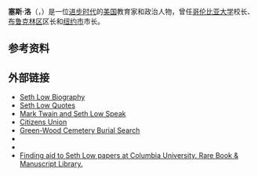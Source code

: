 {{Expand language|1=en|time=2021-01-24T07:06:05+00:00}}
{{Infobox Mayor
| name                = Seth Low
| image               = Seth Low cph.3a37073.jpg
| imagesize           = 
| order               = 第92任<ref>{{cite web|url=http://www.nyc.gov/html/dcas/html/features/greenbook_mayors.shtml|title="The Green Book: Mayors of the City of New York" on the official NYC website|accessdate=November 20, 2017|archiveurl=https://web.archive.org/web/20120514024824/http://www.nyc.gov/html/dcas/html/features/greenbook_mayors.shtml|archivedate=May 14, 2012}}</ref>
| office              = 纽约市市长
| term_start          = 1902年1月1日
| term_end            = 1903年12月31日
| predecessor         = {{le|羅伯特·安德森·范·威克|Robert Anderson Van Wyck}} 
| successor           = {{le|小喬治·B·麥克萊倫|George B. McClellan Jr.}}
| order2              = 第11任
| office2             = 哥伦比亚大学校长
| term_start2         = 1890
| term_end2           = 1901
| predecessor2        = [[F·A·P·巴纳德|F·A·P·巴纳德]]
| successor2          = [[尼古拉斯·默里·巴特勒|尼古拉斯·默里·巴特勒]]
| order3              = 第23任
| office3             = 布鲁克林区区长
| term_start3         = 1881年1月1日
| term_end3           = 1885年12月31日
| predecessor3        = [[James_Howell_(politician)|James Howell]]
| successor3          = [[Daniel_D._Whitney|Daniel D. Whitney]]
| birth_date          = {{birth date|1850|1|18|mf=y}}
| birth_place         = [[纽约州|纽约州]][[布鲁克林区|布鲁克林区]]
| death_date          = {{death date and age|1916|9|17|1850|1|18|mf=y}}
| death_place         = [[纽约市|纽约市]][[Bedford_Hills,_New_York|Bedford Hills]]
| party               = [[共和黨_(美國)|共和黨]]
| nationality         = {{US}}
| spouse              = Anne Wroe Scollay Curtis
| resting_place       = [[绿荫公墓_(纽约)|绿荫公墓]]
| death_cause         = 癌症
| parents             = [[阿比埃尔·阿博特·劳|阿比埃尔·阿博特·劳]]与艾伦·阿尔米拉
| alma_mater          = [[哥倫比亞學院|哥倫比亞學院]]
}}
'''塞斯·洛'''（{{lang-en|Seth Low}}，{{bd|1850年|1月18日|1916年|9月17日}}）是一位[[进步时代|进步时代]]的[[美国|美国]]教育家和政治人物，曾任[[哥伦比亚大学|哥伦比亚大学]]校长、[[布鲁克林区|布鲁克林区]]区长和[[纽约市|纽约市]]市长。

== 参考资料 ==
{{reflist|25em}}

== 外部链接 ==
{{Wikisource author}}
{{Commons category}}
*[http://www.bookrags.com/biography-seth-low/ Seth Low Biography] {{Wayback|url=http://www.bookrags.com/biography-seth-low/ |date=20081013063545 }}
*[http://en.thinkexist.com/quotes/seth_low/ Seth Low Quotes] {{Webarchive|url=https://archive.is/20130204072408/http://en.thinkexist.com/quotes/seth_low/ |date=2013-02-04 }}
*[http://www.twainquotes.com/19011030.html Mark Twain and Seth Low Speak] {{Wayback|url=http://www.twainquotes.com/19011030.html |date=20210129171014 }}
*[http://www.citizensunion.org Citizens Union] {{Wayback|url=http://www.citizensunion.org/ |date=20210228124525 }}
*[http://www.green-wood.com/burial_results/index.php Green-Wood Cemetery Burial Search] {{Wayback|url=http://www.green-wood.com/burial_results/index.php |date=20210126124803 }}
* {{Gutenberg author | id=Low,+Seth | name=Seth Low}}
* {{Internet Archive author |sname=Seth Low}}
* [https://findingaids.library.columbia.edu/ead/nnc-rb/ldpd_4079050 Finding aid to Seth Low papers at Columbia University. Rare Book & Manuscript Library.] {{Wayback|url=https://findingaids.library.columbia.edu/ead/nnc-rb/ldpd_4079050 |date=20201125073515 }}

{{Authority control}}

{{DEFAULTSORT:Low, Seth}}